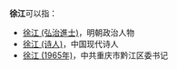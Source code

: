 '''徐江'''可以指：
* [[徐江_(弘治進士)|徐江 (弘治進士)]]，明朝政治人物
* [[徐江_(诗人)|徐江 (诗人)]]，中国现代诗人
* [[徐江_(1965年)|徐江 (1965年)]]，中共重庆市黔江区委书记

{{disambig|cat=二字徐姓人名消歧義|jiang}}
